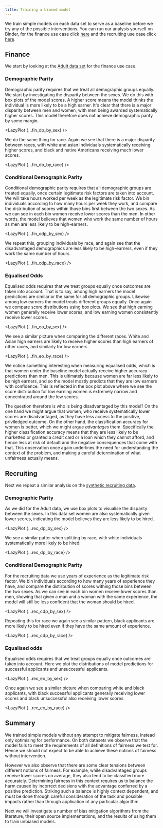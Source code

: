 ```yaml
---
title: Training a biased model
---
```





We train simple models on each data set to serve as a baseline before we try any of the possible interventions. You can run our analysis yourself on Binder, for the finance use case click [here][binder-finance-baseline] and the recruiting use case click [here][binder-recruiting-baseline].

## Finance

We start by looking at the [Adult data set](/finance) for the finance use case.

### Demographic Parity

Demographic parity requires that we treat all demographic groups equally. We start by investigating the disparity between the sexes. We do this with box plots of the model scores. A higher score means the model thinks the individual is more likely to be a high earner. It's clear that there is a major disparity between men and women, with men being awarded systematically higher scores. This model therefore does not achieve demographic parity by some margin.

<LazyPlot {...fin_dp_by_sex} />

We do the same thing for race. Again we see that there is a major disparity between races, with white and asian individuals systematically receiving higher scores, and black and native Americans receiving much lower scores.

<LazyPlot {...fin_dp_by_race} />

### Conditional Demographic Parity

Conditional demographic parity requires that all demographic groups are treated equally, once certain legitimate risk factors are taken into account. We will take hours worked per week as the legitimate risk factor. We bin individuals according to how many hours per week they work, and compare the distribution of scores within those bins first between the two sexes. As we can see in each bin women receive lower scores than the men. In other words, the model believes that women who work the same number of hours as men are less likely to be high-earners.

<LazyPlot {...fin_cdp_by_sex} />

We repeat this, grouping individuals by race, and again see that the disadvantaged demographics are less likely to be high-earners, even if they work the same number of hours.

<LazyPlot {...fin_cdp_by_race} />

### Equalised Odds

Equalised odds requires that we treat groups equally once outcomes are taken into account. That is to say, among high earners the model predictions are similar or the same for all demographic groups. Likewise among low earners the model treats different groups equally. Once again we compare score distributions using box plots. We see that high earning women generally receive lower scores, and low earning women consistently receive lower scores.

<LazyPlot {...fin_eo_by_sex} />

We see a similar picture when comparing the different races. White and Asian high earners are likely to receive higher scores than high earners of other races, and similarly for low earners.

<LazyPlot {...fin_eo_by_race} />

We notice something interesting when measuring equalised odds, which is that women under the baseline model actually receive higher accuracy predictions than men. This is ultimately because women are far less likely to be high earners, and so the model mostly predicts that they are low earners with confidence. This is reflected in the box plot above where we see the score distribution for low earning women is extremely narrow and concentrated around the low scores.

The question therefore is who is being disadvantaged by this model? On the one hand we might argue that women, who receive systematically lower scores are disadvantaged, as they have less access to the positive, priviledged outcome. On the other hand, the classification accuracy for women is better, which we might argue _advantages_ them. Specifically the higher classification accuracy means that they are less likely to be marketted or granted a credit card or a loan which they cannot afford, and hence less at risk of default and the negative consequences that come with that. This observation once again underlines the need for understanding the context of the problem, and making a careful determination of what unfairness actually means.

## Recruiting

Next we repeat a similar analysis on the [synthetic recruiting data](/recruiting).

### Demographic Parity

As we did for the Adult data, we use box plots to visualise the disparity between the sexes. In this data set women are also systematically given lower scores, indicating the model believes they are less likely to be hired.

<LazyPlot {...rec_dp_by_sex} />

We see a similar patter when splitting by race, with white individuals systematically more likely to be hired.

<LazyPlot {...rec_dp_by_race} />

### Conditional Demographic Parity

For the recruiting data we use years of experience as the legitimate risk factor. We bin individuals according to how many years of experience they have, and compare the distirbution of scores withing those bins between the two sexes. As we can see in each bin women receive lower scores than men, showing that given a man and a woman with the same experience, the model will still be less confident that the woman should be hired.

<LazyPlot {...rec_cdp_by_sex} />

Repeating this for race we again see a similar pattern, black applicants are more likely to be hired even if they have the same amount of experience.

<LazyPlot {...rec_cdp_by_race} />

### Equalised odds

Equalised odds requires that we treat groups equally once outcomes are taken into account. Here we plot the distributions of model predictions for successful applicants and unsuccessful applicants.

<LazyPlot {...rec_eo_by_sex} />

Once again we see a similar picture when comparing white and black applicants, with black successful applicants generally receiving lower scores and black unsuccessful also receiving lower scores.

<LazyPlot {...rec_eo_by_race} />

## Summary

We trained simple models without any attempt to mitigate fairness, instead only optimising for performance. On both datasets we observe that the model fails to meet the requirements of all definitions of fairness we test for. Hence we should not expect to be able to achieve these notions of fairness without intervention.

However we also observe that there are some clear tensions between different notions of fairness. For example, while disadvantaged groups receive lower scores on average, they also tend to be classified more accurately. Determining fairness in this context requires us to balance the harm caused by incorrect decisions with the advantage conferred by a positive prediction. Striking such a balance is highly context dependent, and must be done through careful consideration of the task and possible impacts rather than through application of any particular algorithm.

Next we will investigate a number of bias mitigation algorithms from the literature, their open source implementations, and the results of using them to train unbiased models.

[roc-curve]: https://en.wikipedia.org/wiki/Receiver_operating_characteristic
[binder-finance-baseline]: https://mybinder.org/v2/gh/imrehg/cdei-development/master?filepath=notebooks%2Ffinance%2Fbaseline.ipynb "Open notebook on Binder"
[binder-recruiting-baseline]: https://mybinder.org/v2/gh/imrehg/cdei-development/master?filepath=notebooks%2Frecruiting%2Fbaseline.ipynb "Open notebook on Binder"
